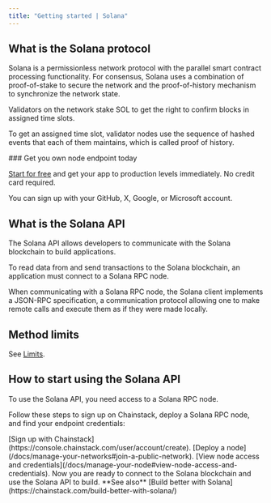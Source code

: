 ---
title: "Getting started | Solana"
---

## What is the Solana protocol

Solana is a permissionless network protocol with the parallel smart contract processing functionality. For consensus, Solana uses a combination of proof-of-stake to secure the network and the proof-of-history mechanism to synchronize the network state.

Validators on the network stake SOL to get the right to confirm blocks in assigned time slots.

To get an assigned time slot, validator nodes use the sequence of hashed events that each of them maintains, which is called proof of history.

<Check>
  ### Get you own node endpoint today

  [Start for free](https://console.chainstack.com/) and get your app to production levels immediately. No credit card required.

  You can sign up with your GitHub, X, Google, or Microsoft account.
</Check>

## What is the Solana API

The Solana API allows developers to communicate with the Solana blockchain to build applications.

To read data from and send transactions to the Solana blockchain, an application must connect to a Solana RPC node.

When communicating with a Solana RPC node, the Solana client implements a JSON-RPC specification, a communication protocol allowing one to make remote calls and execute them as if they were made locally.

## Method limits

See [Limits](/docs/limits).

## How to start using the Solana API

To use the Solana API, you need access to a Solana RPC node.

Follow these steps to sign up on Chainstack, deploy a Solana RPC node, and find your endpoint credentials:

<Steps>
<Step>
[Sign up with Chainstack](https://console.chainstack.com/user/account/create).
</Step>
<Step>
[Deploy a node](/docs/manage-your-networks#join-a-public-network).
</Step>
<Step>
[View node access and credentials](/docs/manage-your-node#view-node-access-and-credentials).
</Step>
</Steps>
Now you are ready to connect to the Solana blockchain and use the Solana API to build.

<Info>
  **See also**
  [Build better with Solana](https://chainstack.com/build-better-with-solana/)
</Info>
